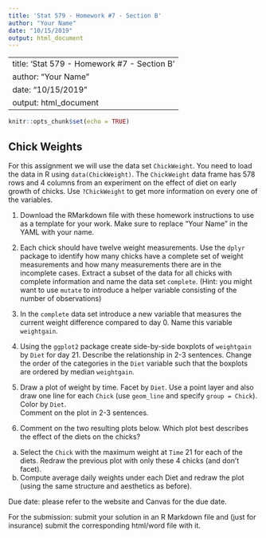 ```yaml
---
title: 'Stat 579 - Homework #7 - Section B'
author: "Your Name"
date: "10/15/2019"
output: html_document
---
```


---
title: 'Stat 579 - Homework #7 - Section B'
author: "Your Name"
date: "10/15/2019"
output: html_document
---

```r
knitr::opts_chunk$set(echo = TRUE)
```

## Chick Weights

For this assignment we will use the data set `ChickWeight`. You need to load the data in R using `data(ChickWeight)`.
The `ChickWeight` data frame has 578 rows and 4 columns from an experiment on the effect of diet on early growth of chicks. Use `?ChickWeight` to get more information on every one of the variables.

1. Download the RMarkdown file with these homework instructions to use as a template for your work.
Make sure to replace "Your Name" in the YAML with your name.

2.  Each chick should have twelve weight measurements. Use the `dplyr` package to identify how many chicks have a complete set of weight measurements and how many measurements there are in the incomplete cases. Extract a subset of the data for all chicks with complete information and name the data set `complete`. (Hint: you might want to use `mutate` to introduce a helper variable consisting of the number of observations)  

3. In the `complete` data set introduce a new variable that measures the current weight difference compared to day 0. Name this variable `weightgain`.   

4.  Using the `ggplot2` package create  side-by-side boxplots of `weightgain` by `Diet` for day 21. Describe the relationship in 2-3 sentences. 
Change the order of the categories in the `Diet` variable such that the boxplots are ordered by median `weightgain`.

5. Draw a plot of weight by time. Facet by `Diet`. Use a point layer and also draw one line for each `Chick` (use `geom_line` and specify `group = Chick`). Color by `Diet`.  <br>
Comment on the plot in  2-3 sentences. 

6. Comment on the two resulting plots below. Which plot best describes the effect of the diets on the chicks?
  a. Select the  `Chick` with the maximum weight at `Time` 21 for each of the diets. Redraw the previous plot with only these 4 chicks (and don't facet).
  b. Compute average daily weights under each Diet and redraw the plot (using the same structure and aesthetics as before).<br>
  


Due date: please refer to the website and Canvas for the due date. 

For the submission: submit your solution in an R Markdown file and (just for insurance) submit the corresponding html/word file with it. 
